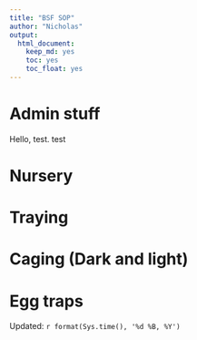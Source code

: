 ```yaml
---
title: "BSF SOP"
author: "Nicholas"
output:
  html_document: 
    keep_md: yes
    toc: yes
    toc_float: yes
---
```


# Admin stuff
Hello, test. test



# Nursery







# Traying




# Caging (Dark and light)


# Egg traps





























Updated: `r format(Sys.time(), '%d %B, %Y')`